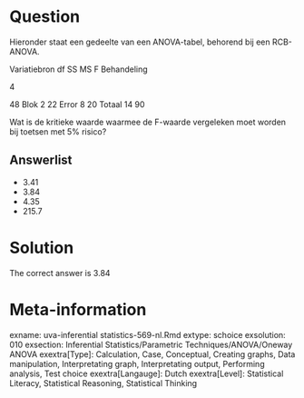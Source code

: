 Question
========

Hieronder staat een gedeelte van een ANOVA-tabel, behorend bij een RCB-ANOVA.

Variatiebron df SS MS F
Behandeling

4

48
Blok 2 22
Error 8 20
Totaal 14 90

Wat is de kritieke waarde waarmee de F-waarde vergeleken moet worden bij toetsen met 5% risico? 

Answerlist
----------
* 3.41
* 3.84
* 4.35
* 215.7

Solution
========

The correct answer is  3.84 

Meta-information
================
exname: uva-inferential statistics-569-nl.Rmd 
extype: schoice 
exsolution: 010 
exsection: Inferential Statistics/Parametric Techniques/ANOVA/Oneway ANOVA
exextra[Type]: Calculation, Case, Conceptual, Creating graphs, Data manipulation, Interpretating graph, Interpretating output, Performing analysis, Test choice 
exextra[Langauge]: Dutch 
exextra[Level]: Statistical Literacy, Statistical Reasoning, Statistical Thinking 
